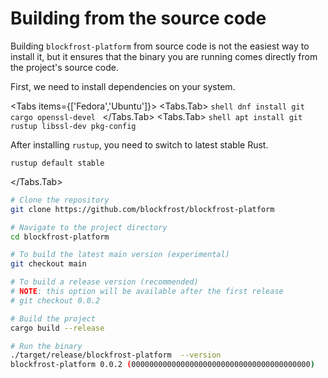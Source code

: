 
# Building from the source code

Building `blockfrost-platform` from source code is not the easiest way to install it, but it ensures that the binary you are running comes directly from the project's source code.

First, we need to install dependencies on your system.

<Tabs items={['Fedora','Ubuntu']}>
  <Tabs.Tab>
    ```shell
    dnf install git cargo openssl-devel
    ```
  </Tabs.Tab>
  <Tabs.Tab>
    ```shell
    apt install git rustup libssl-dev pkg-config
    ```

After installing `rustup`, you need to switch to latest stable Rust.

```shell
rustup default stable
```

  </Tabs.Tab>
</Tabs>

```bash
# Clone the repository
git clone https://github.com/blockfrost/blockfrost-platform

# Navigate to the project directory
cd blockfrost-platform

# To build the latest main version (experimental)
git checkout main

# To build a release version (recommended)
# NOTE: this option will be available after the first release
# git checkout 0.0.2

# Build the project
cargo build --release

# Run the binary
./target/release/blockfrost-platform  --version
blockfrost-platform 0.0.2 (0000000000000000000000000000000000000000)
```
